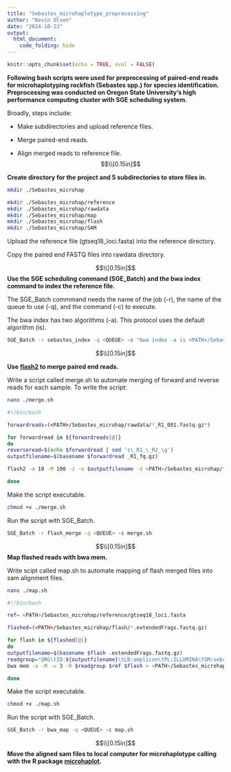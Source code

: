 ---
title: "Sebastes_microhaplotype_preprocessing"
author: "Kevin Olsen"
date: "2024-10-23"
output: 
  html_document:
    code_folding: hide 
---

```{r setup, include = FALSE}
knitr::opts_chunk$set(echo = TRUE, eval = FALSE)
```

**Following bash scripts were used for preprocessing of paired-end reads for microhaplotyping rockfish (Sebastes spp.) for species identification. Preprocessing was conducted on Oregon State University's high performance computing cluster with SGE scheduling system.**

Broadly, steps include: 

- Make subdirectories and upload reference files. 

- Merge paired-end reads. 

- Align merged reads to reference file.
$$\\[0.15in]$$

**Create directory for the project and 5 subdirectories to store files in.**
```{bash}
mkdir ./Sebastes_microhap 

mkdir ./Sebastes_microhap/reference
mkdir ./Sebastes_microhap/rawdata
mkdir ./Sebastes_microhap/map
mkdir ./Sebastes_microhap/flash
mkdir ./Sebastes_microhap/SAM
```

Upload the reference file (gtseq18_loci.fasta) into the reference directory.

Copy the paired end FASTQ files into rawdata directory.

$$\\[0.15in]$$
**Use the SGE scheduling command (SGE_Batch) and the bwa index command to index the reference file.**

The SGE_Batch commmand needs the name of the job (-r), the name of the queue to use (-q), and the command (-c) to execute.

The bwa index has two algorithms (-a). This protocol uses the default algorithm (is).
```{bash}
SGE_Batch -r sebastes_index -q <QUEUE> -c "bwa index -a is <PATH>/Sebastes_microhap/reference/gtseq18_loci.fasta"
```
$$\\[0.15in]$$

**Use [flash2](https://github.com/dstreett/FLASH2) to merge paired end reads.**

Write a script called merge.sh to automate merging of forward and reverse reads for each sample. To write the script:
```{bash}
nano ./merge.sh
```

```{bash}
#!/bin/bash

forwardreads=(<PATH>/Sebastes_microhap/rawdata/*_R1_001.fastq.gz*)

for forwardread in ${forwardreads[@]}
do
reverseread=$(echo $forwardread | sed 's\_R1_\_R2_\g')
outputfilename=$(basename $forwardread _R1_fq.gz)

flash2 -m 10 -M 100 -z -o $outputfilename -d <PATH>/Sebastes_microhap/flash/ $forwardread $reverseread

done
```

Make the script executable.
```{bash}
chmod +x ./merge.sh 
```

Run the script with SGE_Batch.
```{bash}
SGE_Batch -r flash_merge -q <QUEUE> -c merge.sh
```
$$\\[0.15in]$$
**Map flashed reads with bwa mem.**

Write scipt called map.sh to automate mapping of flash merged files into sam alignment files.
```{bash}
nano ./map.sh
```

```{bash}
#!/bin/bash

ref= <PATH>/Sebastes_microhap/reference/gtseq18_loci.fasta

flashed=(<PATH>/Sebastes_microhap/flash/*.extendedFrags.fastq.gz)

for flash in ${flashed[@]}
do
outputfilename=$(basename $flash .extendedFrags.fastq.gz)
readgroup="@RG\tID:${outputfilename}\tLB:amplicon\tPL:ILLUMINA\tSM:sebastes${outputfilename}"
bwa mem -a -M -v 3 -R $readgroup $ref $flash > <PATH>/Sebastes_microhap/SAM/${outputfilename}.aln.sam

done
```

Make the script executable.
```{bash}
chmod +x ./map.sh 
```

Run the script with SGE_Batch.
```{bash}
SGE_Batch -r bwa_map -q <QUEUE> -c map.sh
```
$$\\[0.15in]$$
**Move the aligned sam files to local computer for microhaplotype calling with the R package [microhaplot](https://github.com/ngthomas/microhaplot).**
